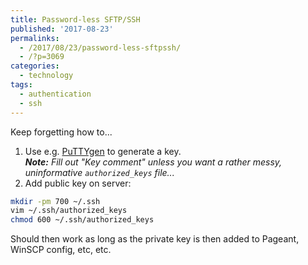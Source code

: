 ---
title: Password-less SFTP/SSH
published: '2017-08-23'
permalinks:
  - /2017/08/23/password-less-sftpssh/
  - /?p=3069
categories:
  - technology
tags:
  - authentication
  - ssh
---

Keep forgetting how to...

1. Use e.g. [PuTTYgen](https://www.ssh.com/ssh/putty/windows/puttygen) to generate a key.  
   _**Note:** Fill out "Key comment" unless you want a rather messy, uninformative `authorized_keys` file..._
2. Add public key on server:

```bash
mkdir -pm 700 ~/.ssh
vim ~/.ssh/authorized_keys
chmod 600 ~/.ssh/authorized_keys
```

Should then work as long as the private key is then added to Pageant, WinSCP config, etc, etc.
